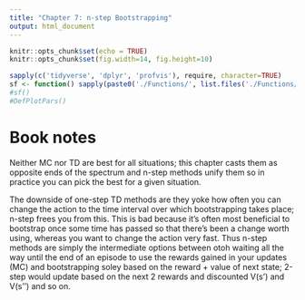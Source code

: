 ```yaml
---
title: "Chapter 7: n-step Bootstrapping"
output: html_document
---
```


```r
knitr::opts_chunk$set(echo = TRUE)
knitr::opts_chunk$set(fig.width=14, fig.height=10)
```


```r
sapply(c('tidyverse', 'dplyr', 'profvis'), require, character=TRUE)
sf <- function() sapply(paste0('./Functions/', list.files('./Functions/')), source)
#sf()
#DefPlotPars()
```

# Book notes 
Neither MC nor TD are best for all situations; this chapter casts them as opposite ends of the spectrum and n-step methods unify them so in practice you can pick the best for a given situation.  

The downside of one-step TD methods are they yoke how often you can change the action to the time interval over which bootstrapping takes place; n-step frees you from this. This is bad because it's often most beneficial to bootstrap once some time has passed so that there's been a change worth using, whereas you want to change the action very fast. Thus n-step methods are simply the intermediate options between otoh waiting all the way until the end of an episode to use the rewards gained in your updates (MC) and bootstrapping soley based on the reward + value of next state; 2-step would update based on the next 2 rewards and discounted V(s') and V(s'') and so on.  






